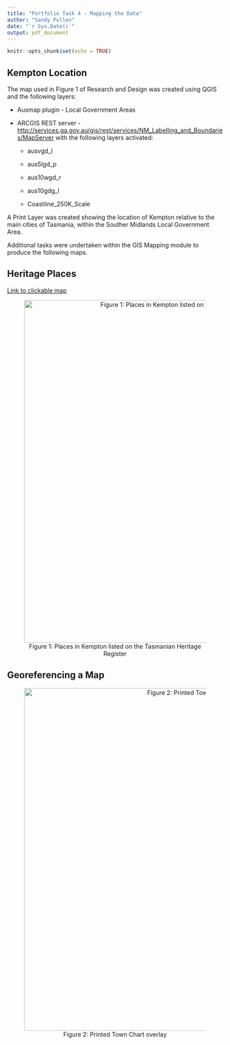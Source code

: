 ```yaml
---
title: "Portfolio Task 4 - Mapping the Data"
author: "Sandy Pullen"
date: "`r Sys.Date()`"
output: pdf_document
---
```


```r
knitr::opts_chunk$set(echo = TRUE)
```

## Kempton Location

The map used in Figure 1 of Research and Design was created using QGIS and the following layers:

-   Ausmap plugin - Local Government Areas

-   ARCGIS REST server - <http://services.ga.gov.au/gis/rest/services/NM_Labelling_and_Boundaries/MapServer> with the following layers activated:

    -   ausvgd_l

    -   aus5lgd_p

    -   aus10wgd_r

    -   aus10gdg_l

    -   Coastline_250K_Scale

A Print Layer was created showing the location of Kempton relative to the main cities of Tasmania, within the Souther Midlands Local Government Area.

Additional tasks were undertaken within the GIS Mapping module to produce the following maps.

## Heritage Places

[Link to clickable map](/web-map/clickable-map.html)

<center>

![Figure 1: Places in Kempton listed on the Tasmanian Heritage Register](images/Kempton-Heritage-Places.png){width="800"}

</center>

## Georeferencing a Map

<center>

![Figure 2: Printed Town Chart overlay](images/Kempton-Overlay.png){width="800"}

</center>
